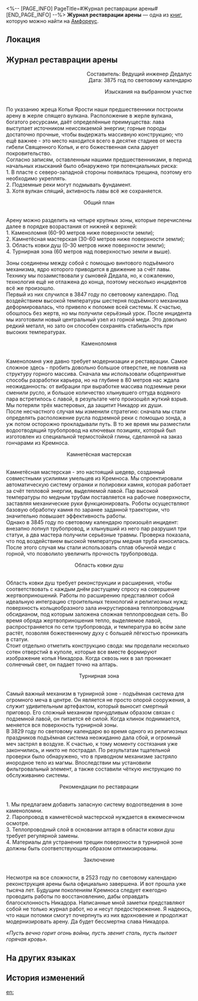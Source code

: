 <%-- [PAGE_INFO]
PageTitle=#Журнал реставрации арены#
[END_PAGE_INFO] --%>
{{Дополнить}}
{{Книга Инфобокс
|id           = 458
|Название     = 
|Изображение  = Предмет Книга Амфореус 4.png
|Мир          = Амфореус
|Томов        = 1
|Автор        = <!--нужно добавить-->
|Описание     = Солидный технический справочник с пожелтевшими страницами. В нём собраны разные технологические чертежи и черновики вычислений.
|Том1         = {{tx}}
|Источник1    = {{tx|Отсутствует источник}}
|Персонажи    = 
|Фракции      = 
}}
'''Журнал реставрации арены''' — одна из [[Книги|книг]], которую можно найти на [[Амфореус]].

==Локация==
{{Отметка карты|<!--название карты-->|<!--id отметки-->}}

==Журнал реставрации арены==
<div align="right">Составитель: Ведущий инженер Дедалус<br />
Дата: 3875 год по световому календарю

Изыскания на выбранном участке</div><br />По указанию жреца Копья Ярости наши предшественники построили арену в жерле спящего вулкана. Расположение в жерле вулкана, богатого ресурсами, даёт определённые преимущества: лава выступает источником неиссякаемой энергии; горные породы достаточно прочные, чтобы выдержать массивную конструкцию; что ещё важнее - это место находится всего в десятке стадиев от места гибели Священного Копья, и его божественная сила дарует покровительство.<br />
Согласно записям, оставленным нашими предшественниками, в период начальных изысканий было обнаружено три потенциальных риска:<br />
1. В пласте с северо-западной стороны появилась трещина, поэтому его необходимо укреплять.<br />
2. Подземные реки могут подмывать фундамент.<br />
3. Хотя вулкан спящий, активность лавы всё же сохраняется.

<div align="center">Общий план</div><br />Арену можно разделить на четыре крупных зоны, которые перечислены далее в порядке возрастания от нижней к верхней:<br />
1. Каменоломня (60-90 метров ниже поверхности земли);<br />
2. Камнетёсная мастерская (30-60 метров ниже поверхности земли);<br />
3. Область ковки душ (0-30 метров ниже поверхности земли);<br />
4. Турнирная зона (60 метров над поверхностью земли и выше).

Зоны соединены между собой с помощью винтового подъёмного механизма, ядро которого приводится в движение за счёт лавы. Технику мы позаимствовали у сыновей Дедала, но, к сожалению, технология ещё не отлажена до конца, поэтому несколько инцидентов всё же произошло.<br />
Первый из них случился в 3847 году по световому календарю. Под воздействием высокой температуры шестерня подъёмного механизма деформировалась, что привело к поломке всей системы. К счастью, обошлось без жертв, но мы получили серьёзный урок. После инцидента мы изготовили новый центральный узел из горной меди. Это довольно редкий металл, но зато он способен сохранять стабильность при высоких температурах.

<div align="center">Каменоломня</div><br />Каменоломня уже давно требует модернизации и реставрации. Самое сложное здесь - пробить довольно большое отверстие, не повлияв на структуру горного массива. Сначала мы использовали общепринятые способы разработки карьера, но на глубине в 80 метров нас ждала неожиданность: от вибрации при выработке массива подземные реки сменили русло, и большое количество хлынувшего оттуда водяного пара встретилось с лавой, в результате чего произошёл жуткий взрыв. Мы потеряли трёх мастеровых, да защитит Никадор их души.<br />
После несчастного случая мы изменили стратегию: сначала мы стали определять расположение русла подземной реки с помощью зонда, а уж потом осторожно прокладывали путь. В то же время мы разместили водоотводящий трубопровод на ключевых позициях, который был изготовлен из специальной термостойкой глины, сделанной на заказ гончарами из Кремноса.

<div align="center">Камнетёсная мастерская</div><br />Камнетёсная мастерская - это настоящий шедевр, созданный совместными усилиями умельцев из Кремноса. Мы спроектировали автоматическую систему огранки и полировки камня, которая работает за счёт тепловой энергии, выделяемой лавой. Пар высокой температуры по медным трубам поставляется на рабочие поверхности, заставляя механические руки функционировать. Роботы осуществляют базовую обработку камня по заранее заданной траектории, что значительно повышает эффективность работы.<br />
Однако в 3845 году по световому календарю произошёл инцидент: внезапно лопнул трубопровод, и хлынувший из него пар разрушил три статуи, а два мастера получили серьёзные травмы. Проверка показала, что под воздействием высокой температуры медная труба износилась. После этого случая мы стали использовать сплав обычной меди с горной, что позволило увеличить прочность трубопровода.

<div align="center">Область ковки душ</div><br />Область ковки душ требует реконструкции и расширения, чтобы соответствовать с каждым днём растущему спросу на совершение жертвоприношений. Работы по расширению представляют собой идеальную интеграцию строительных технологий и религиозных нужд: поверхность кольцеобразного зала инкрустирована теплопроводным обсидианом, под которым заложена сложная теплопроводная сеть. Во время обряда жертвоприношения тепло, выделяемое лавой, распространяется по сети трубопровода, и температура во всём зале растёт, позволяя божественному духу с большей лёгкостью проникать в статуи.<br />
Стоит отдельно отметить конструкцию свода: мы проделали несколько сотен отверстий в куполе, которые все вместе формируют изображение копья Никадора. Когда сквозь них в зал проникает солнечный свет, он падает точно на алтарь.

<div align="center">Турнирная зона</div><br />Самый важный механизм в турнирной зоне - подъёмная система для огромного меча в центре. Он является не просто опорой сооружения, а служит удивительным артефактом, который выносит смертный приговор. Его сложный механизм причудливым образом связан с подземной лавой, он питается её силой. Когда клинок поднимается, меняется вся поверхность турнирной зоны.<br />
В 3829 году по световому календарю во время одного из религиозных праздников подъёмная система неожиданно дала сбой, и огромный меч застрял в воздухе. К счастью, к тому моменту состязания уже закончились, и никто не пострадал. По результатам тщательной проверки было обнаружено, что в приводном механизме застряло инородное тело из магмы. Впоследствии мы установили фильтровальный элемент, а также составили чёткую инструкцию по обслуживанию системы.

<div align="center">Рекомендации по реставрации</div><br />1. Мы предлагаем добавить запасную систему водоотведения в зоне каменоломни.<br />
2. Паропровод в камнетёсной мастерской нуждается в ежемесячном осмотре.<br />
3. Теплопроводный слой в основании алтаря в области ковки душ требует регулярной замены.<br />
4. Материалы для устранения трещин поверхности в турнирной зоне должны быть соответствующим образом оптимизированы.

<div align="center">Заключение</div><br />Несмотря на все сложности, в 2523 году по световому календарю реконструкция арены была официально завершена. И вот прошла уже тысяча лет. Будущим поколениям Кремноса следует ежегодно проводить работы по восстановлению, дабы оправдать благосклонность Никадора. Написанные мной заметки представляют собой не только журнал работ, но и несут предостережение. Я надеюсь, что наши потомки смогут почерпнуть из них вдохновение и продолжат модернизировать арену. Да будет бессмертна слава Никадора.

''«Пусть вечно горит огонь войны, пусть звенит сталь, пусть пылает горячая кровь».''

==На других языках==
{{На других языках
|en   = Arena Maintenance Log
|zhs  = 斗技场检修日志
|zht  = 鬥技場檢修日誌
|ja   = 闘技場点検記録
|ko   = 투기장 검수 일지
|es   = Registro de mantenimiento de la arena
|fr   = Journal d'entretien de l'arène
|ru   = Журнал реставрации арены
|th   = บันทึกการตรวจสอบ และซ่อมแซมลานประลอง
|vi   = Nhật Ký Bảo Trì Đấu Trường
|de   = Wartungsprotokoll der Arena
|id   = Catatan Pemeliharaan Arena
|pt   = Registro de Manutenção da Arena
}}

==История изменений==
{{История изменений|3.5}}

[[en:]]